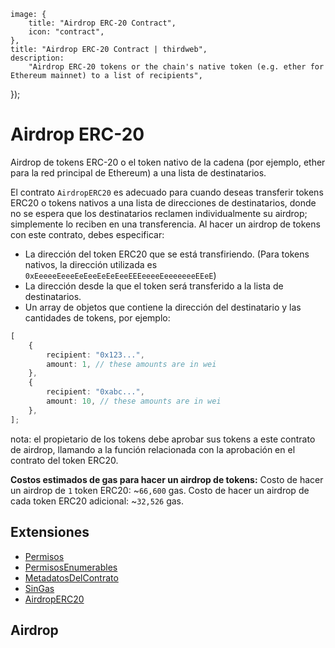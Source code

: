 
	image: {
		title: "Airdrop ERC-20 Contract",
		icon: "contract",
	},
	title: "Airdrop ERC-20 Contract | thirdweb",
	description:
		"Airdrop ERC-20 tokens or the chain's native token (e.g. ether for Ethereum mainnet) to a list of recipients",
});

# Airdrop ERC-20

Airdrop de tokens ERC-20 o el token nativo de la cadena (por ejemplo, ether para la red principal de Ethereum) a una lista de destinatarios.

El contrato `AirdropERC20` es adecuado para cuando deseas transferir tokens ERC20 o tokens nativos a una lista de direcciones de destinatarios, donde no se espera que los destinatarios reclamen individualmente su airdrop; simplemente lo reciben en una transferencia.
Al hacer un airdrop de tokens con este contrato, debes especificar:

- La dirección del token ERC20 que se está transfiriendo. (Para tokens nativos, la dirección utilizada es `0xEeeeeEeeeEeEeeEeEeEeeEEEeeeeEeeeeeeeEEeE`)
- La dirección desde la que el token será transferido a la lista de destinatarios.
- Un array de objetos que contiene la dirección del destinatario y las cantidades de tokens, por ejemplo:


```typescript
[
	{
		recipient: "0x123...",
		amount: 1, // these amounts are in wei
	},
	{
		recipient: "0xabc...",
		amount: 10, // these amounts are in wei
	},
];
```

nota: el propietario de los tokens debe aprobar sus tokens a este contrato de airdrop, llamando a la función relacionada con la aprobación en el contrato del token ERC20.

**Costos estimados de gas para hacer un airdrop de tokens:**
Costo de hacer un airdrop de `1` token ERC20: ~`66,600` gas. Costo de hacer un airdrop de cada token ERC20 adicional: ~`32,526` gas.

## Extensiones

- [Permisos](/contracts/build/extensions/general/Permissions)
- [PermisosEnumerables](/contracts/build/extensions/general/PermissionsEnumerable)
- [MetadatosDelContrato](/contracts/build/extensions/general/ContractMetadata)
- [SinGas](/contracts/build/extensions)
- [AirdropERC20](/contracts/build/extensions)

## Airdrop

